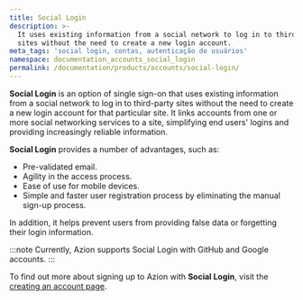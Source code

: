 ```yaml
---
title: Social Login
description: >-
  It uses existing information from a social network to log in to third-party
  sites without the need to create a new login account.
meta_tags: 'social login, contas, autenticação de usuários'
namespace: documentation_accounts_social_login
permalink: /documentation/products/accounts/social-login/
---
```


**Social Login** is an option of single sign-on that uses existing information from a social network to log in to third-party sites without the need to create a new login account for that particular site. It links accounts from one or more social networking services to a site, simplifying end users' logins and providing increasingly reliable information.

**Social Login** provides a number of advantages, such as:

* Pre-validated email.
* Agility in the access process.
* Ease of use for mobile devices.
* Simple and faster user registration process by eliminating the manual sign-up process.

In addition, it helps prevent users from providing false data or forgetting their login information.

:::note
Currently, Azion supports Social Login with GitHub and Google accounts.
:::

To find out more about signing up to Azion with **Social Login**, visit the [creating an account page](/en/documentation/products/accounts/creating-account/).

